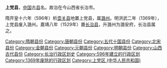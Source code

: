 {{expand|time=2016-03-02T01:50:45+00:00}}
{{unreferenced|time=2016-03-02T01:50:45+00:00}}
'''上党县'''，[[中国|中国]]古[[县|县]]名。故治在今山西省长治市。

隋开皇十六年（596年）析[[壶关县|壶关县]]地置上党县，属[[潞州|潞州]]。明洪武二年（1369年），上党县废入潞州。嘉靖八年（1529年）置[[长治县|长治县]]，升潞州为潞安府，长治县属之。

{{山西行政区划小作品}}
{{DEFAULTSORT:S}}
[[Category:隋朝县份|Category:隋朝县份]]
[[Category:唐朝县份|Category:唐朝县份]]
[[Category:五代十国县份|Category:五代十国县份]]
[[Category:北宋县份|Category:北宋县份]]
[[Category:金朝县份|Category:金朝县份]]
[[Category:元朝县份|Category:元朝县份]]
[[Category:明朝县份|Category:明朝县份]]
[[Category:山西古代县份|Category:山西古代县份]]
[[Category:长治行政区划史|Category:长治行政区划史]]
[[Category:596年建立的行政区划|Category:596年建立的行政区划]]
[[Category:1369年废除的行政区划|Category:1369年废除的行政区划]]
[[Category:上党区_(中华人民共和国)|Category:上党区 (中华人民共和国)]]